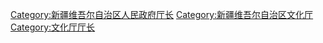 [[Category:新疆维吾尔自治区人民政府厅长|Category:新疆维吾尔自治区人民政府厅长]]
[[Category:新疆维吾尔自治区文化厅|Category:新疆维吾尔自治区文化厅]]
[[Category:文化厅厅长|Category:文化厅厅长]]